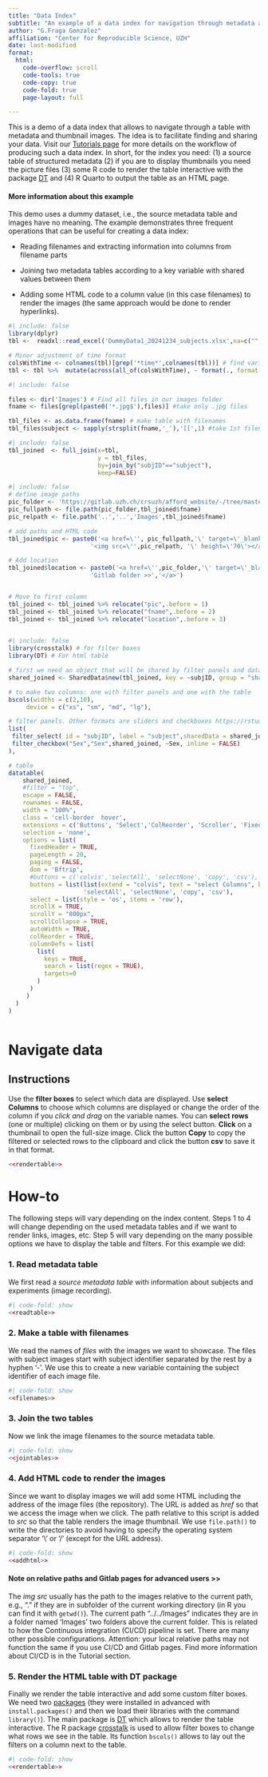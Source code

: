 ```yaml
---
title: "Data Index"
subtitle: "An example of a data index for navigation through metadata and preview images" 
author: "G.Fraga Gonzalez"
affiliation: "Center for Reproducible Science, UZH"
date: last-modified
format: 
  html:
    code-overflow: scroll
    code-tools: true
    code-copy: true
    code-fold: true
    page-layout: full

---
```


This is a demo of a data index that allows to navigate through a table with metadata and thumbnail images. The idea is to facilitate finding and sharing your data. Visit our [Tutorials page](https://crsuzh.pages.uzh.ch/AFFORD_website/tutorials/) for more details on the workflow of producing such a data index. In short, for the index you need: (1) a source table of structured metadata (2) if you are to display thumbnails you need the picture files (3) some R code to render the table interactive with the package [DT](https://rstudio.github.io/DT/) and (4) R Quarto to output the table as an HTML page.

::: {.callout-note collapse=true}
#### More information about this example 
This demo uses a dummy dataset, i.e., the source metadata table and images have no meaning. The example demonstrates three frequent operations that can be useful for creating a data index:

-   Reading filenames and extracting information into columns from filename parts

-   Joining two metadata tables according to a key variable with shared values between them

-   Adding some HTML code to a column value (in this case filenames) to render the images (the same approach would be done to render hyperlinks).
:::

  
```r
#| include: false
library(dplyr)
tbl <-  readxl::read_excel('DummyData1_20241234_subjects.xlsx',na=c("","N/A"))

# Minor adjustment of time format
colsWithTime <- colnames(tbl)[grep('*time*',colnames(tbl))] # find variables with 
tbl <- tbl %>%  mutate(across(all_of(colsWithTime), ~ format(., format = "%H:%M")))

```

```r
#| include: false

files <- dir('Images') # Find all files in our images folder
fname <- files[grepl(paste0('*.jpg$'),files)] #take only .jpg files

tbl_files <- as.data.frame(fname) # make table with filenames
tbl_files$subject <- sapply(strsplit(fname,'_'),'[[',1) #take 1st filename part
```

```r
#| include: false
tbl_joined  <- full_join(x=tbl,
                         y = tbl_files,
                         by=join_by("subjID"=="subject"),
                         keep=FALSE)

```


```r
#| include: false
# define image paths
pic_folder <- 'https://gitlab.uzh.ch/crsuzh/afford_website/-/tree/master/Docs/ORD_index/Images'
pic_fullpath <- file.path(pic_folder,tbl_joined$fname)
pic_relpath <- file.path('..','..','Images',tbl_joined$fname)

# add paths and HTML code 
tbl_joined$pic <- paste0('<a href=\'', pic_fullpath,'\' target=\'_blank\'>', 
                       '<img src=\'',pic_relpath, '\' height=\'70\'></a>')

# Add location 
tbl_joined$location <- paste0('<a href=\'',pic_folder,'\' target=\'_blank\'>', 
                       'Gitlab folder >>','</a>')


# Move to first column
tbl_joined <- tbl_joined %>% relocate("pic",.before = 1)
tbl_joined <- tbl_joined %>% relocate("fname",.before = 2)
tbl_joined <- tbl_joined %>% relocate("location",.before = 3)
 
```

```r
#| include: false 
library(crosstalk) # for filter boxes
library(DT) # For html table

# first we need an object that will be shared by filter panels and datatable 
shared_joined <- SharedData$new(tbl_joined, key = ~subjID, group = "shared_obj")

# to make two columns: one with filter panels and one with the table
bscols(widths = c(2,10),
     device = c("xs", "sm", "md", "lg"),

# filter panels. Other formats are sliders and checkboxes https://rstudio.github.io/crosstalk/using.html
list(
 filter_select( id = "subjID", label = "subject",sharedData = shared_joined, group = ~subjID),
 filter_checkbox("Sex","Sex",shared_joined, ~Sex, inline = FALSE)
),

# table
datatable(
    shared_joined,
    #filter = "top",
    escape = FALSE,
    rownames = FALSE,
    width = "100%",
    class = 'cell-border  hover', 
    extensions = c('Buttons', 'Select','ColReorder', 'Scroller', 'FixedHeader', 'KeyTable'),
    selection = 'none',
    options = list( 
      fixedHeader = TRUE,
      pageLength = 20,
      paging = FALSE,
      dom = 'Bftrip',
      #buttons = c('colvis','selectAll', 'selectNone', 'copy', 'csv'),  
      buttons = list(list(extend = "colvis", text = "select Columns", background='yellow'),
                     'selectAll', 'selectNone', 'copy', 'csv'), 
      select = list(style = 'os', items = 'row'),
      scrollX = TRUE,
      scrollY = "800px",
      scrollCollapse = TRUE,  
      autoWidth = TRUE,
      colReorder = TRUE,
      columnDefs = list(
        list(
          keys = TRUE,
          search = list(regex = TRUE),
          targets=0
        )
      )
     )
  )
)



```

::: {.panel-tabset}
# Navigate data {.unnumbered}

<!-- ::: {.callout-tip style="font-size: 4px" collapse=false} -->
::: {.callout-tip collapse=false}
# Instructions

Use the **filter boxes** to select which data are displayed. Use **select Columns** to choose which columns are displayed or change the order of the column if you *click and drag* on the variable names. You can **select rows** (one or multiple) clicking on them or by using the select button. **Click** on a thumbnail to open the full-size image. 
Click the button **Copy** to copy the filtered or selected rows to the clipboard and click the button **csv** to save it in that format. 
::: 

```r

<<rendertable>>
```

# How-to 
The following steps will vary depending on the index content. Steps 1 to 4 will change depending on the used metadata tables and if we want to render links, images, etc. Step 5 will vary depending on the many possible options we have to display the table and filters. For this example we did: 

### 1. Read metadata table
We first read a *source metadata table* with information about subjects and experiments (image recording).
```r
#| code-fold: show
<<readtable>>
```

### 2. Make a table with filenames 
We read the names of *files* with the images we want to showcase. The files with subject images start with subject identifier separated by the rest by a hyphen '-'. We use this to create a new variable containing the subject identifier of each image file.
```r
#| code-fold: show
<<filenames>>
```

### 3. Join the two tables 
Now we link the image filenames to the source metadata table.
```r
#| code-fold: show
<<jointables>>
```

 
### 4. Add HTML code to render the images
Since we want to display images we will add some HTML including the address of the image files (the repository). The URL is added as *href * so that we access the image when we click. The path relative to this script is added to *src* so that the table renders the image thumbnail. We use `file.path()` to write the directories to avoid having to specify the operating system separator '\\' or '/'  (except for the URL address). 

```r
#| code-fold: show
<<addhtml>>
```
::: {.callout-warning collapse=true}
#### Note on relative paths and Gitlab pages for advanced users >>
The *img src* usually has the path to the images relative to the current path, e.g., ".\Images" if they are in subfolder of the current working directory (in R you can find it with `getwd()`). The current path "../../Images" indicates they are in a folder named 'Images' two folders above the current folder. This is related to how the Continuous integration (CI/CD) pipeline is set. There are many other possible configurations. Attention: your local relative paths may not function the same if you use CI/CD and Gitlab pages. Find more information about CI/CD is in the Tutorial section. 
:::

### 5. Render the HTML table with DT package
Finally we render the table interactive and add some custom filter boxes. We need two [packages](https://r-pkgs.org/) (they were installed in advanced with `install.packages()` and then we load their libraries with the command `library()`). The main package is [DT](https://rstudio.github.io/DT/) which allows to render the table interactive. The R package [crosstalk](https://rstudio.github.io/crosstalk/) is used to allow filter boxes to change what rows we see in the table. Its function `bscols()` allows to lay out the filters on a column next to the table. 

```r
#| code-fold: show
<<rendertable>>
```

::: 
